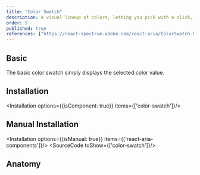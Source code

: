 ```yaml
---
title: "Color Swatch"
description: A visual lineup of colors, letting you pick with a click, just like choosing your next outfit from your wardrobe.
order: 5
published: true
references: ["https://react-spectrum.adobe.com/react-aria/ColorSwatch.html#props"]
---
```


## Basic
The basic color swatch simply displays the selected color value.
<How toUse="colors/color-swatch/color-swatch-demo" />

## Installation
<Installation options={{isComponent: true}} items={['color-swatch']}/>

## Manual Installation
<Installation options={{isManual: true}} items={['react-aria-components']}/>
<SourceCode toShow={['color-swatch']}/>

## Anatomy
<Anatomy show='color-swatch-anatomy'/>
